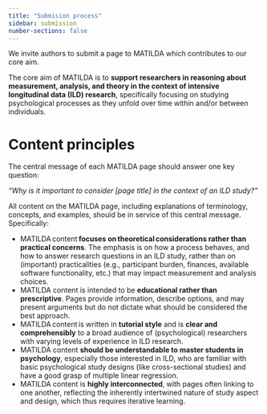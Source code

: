 ```yaml
---
title: "Submision process"
sidebar: submission
number-sections: false
---
```


We invite authors to submit a page to MATILDA which contributes to our core aim.

The core aim of MATILDA is to **support researchers in reasoning about measurement, analysis, and theory in the context of intensive longitudinal data (ILD) research**, specifically focusing on studying psychological processes as they unfold over time within and/or between individuals.  

# Content principles

The central message of each MATILDA page should answer one key question:   

*“Why is it important to consider [page title] in the context of an ILD study?”*

All content on the MATILDA page, including explanations of terminology, concepts, and examples, should be in service of this central message. Specifically: 

- MATILDA content **focuses on theoretical considerations rather than practical concerns**. The emphasis is on how a process behaves, and how to answer research questions in an ILD study, rather than on (important) practicalities (e.g., participant burden, finances, available software functionality, etc.) that may impact measurement and analysis choices. 
- MATILDA content is intended to be **educational rather than prescriptive**. Pages provide information, describe options, and may present arguments but do not dictate what should be considered the best approach. 
- MATILDA content is written in **tutorial style** and is **clear and comprehensibly** to a broad audience of (psychological) researchers with varying levels of experience in ILD research.  
- MATILDA content **should be understandable to master students in psychology**, especially those interested in ILD, who are familiar with basic psychological study designs (like cross-sectional studies) and have a good grasp of multiple linear regression. 
- MATILDA content is **highly interconnected**, with pages often linking to one another, reflecting the inherently intertwined nature of study aspect and design, which thus requires iterative learning. 
